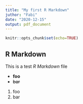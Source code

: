 ```yaml
---
title: "My first R Markdown"
juthor: "Fabi"
date: "2020-12-15"
output: pdf_document
---
```


```r
knitr::opts_chunk$set(echo=TRUE)
```

## R Markdown

This is a test *R Markdown* file

* **foo**
* ~~bar~~

1. foo
2. bar


